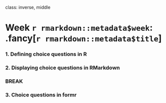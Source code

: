 
class: inverse, middle

# Week `r rmarkdown::metadata$week`: .fancy[`r rmarkdown::metadata$title`]

### 1. Defining choice questions in R
### 2. Displaying choice questions in RMarkdown

### BREAK

### 3. Choice questions in formr
